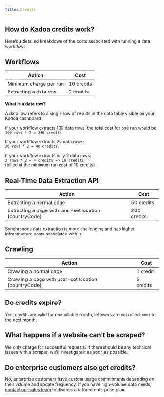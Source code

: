 ```yaml
---
title: Credits
---
```


## How do Kadoa credits work?

Here’s a detailed breakdown of the costs associated with running a data workflow:

## Workflows

| Action                       | Cost          |
| ---------------------------- | ------------- |
| Minimum charge per run       | 10 credits    |
| Extracting a data row        | 2 credits     |

**What is a data row?**

A data row refers to a single row of results in the data table visible on your Kadoa dashboard.

If your workflow extracts 100 data rows, the total cost for one run would be  
`100 rows * 2 = 200 credits`

If your workflow extracts 20 data rows:  
`20 rows * 2 = 40 credits`

If your workflow extracts only 2 data rows:  
`2 rows * 2 = 4 credits => 10 credits`  
(billed at the minimum run cost of 10 credits)

## Real-Time Data Extraction API

| Action                                                 | Cost          |
| ------------------------------------------------------ | ------------- |
| Extracting a normal page                               | 50 credits    |
| Extracting a page with user-set location (countryCode) | 200 credits   |

Synchronous data extraction is more challenging and has higher infrastructure costs associated with it.

## Crawling

| Action                                                 | Cost          |
| ------------------------------------------------------ | ------------- |
| Crawling a normal page                                 | 1 credit      |
| Crawling a page with user-set location (countryCode)   | 5 credits     |

## Do credits expire?

Yes, credits are valid for one billable month, leftovers are not rolled-over to the next month.

## What happens if a website can't be scraped?

We only charge for successful requests. If there should be any technical issues with a scraper, we'll investigate it as soon as possible.

## Do enterprise customers also get credits?

No, enterprise customers have custom usage commitments depending on their volume and update frequency.
If you have high-volume data needs, [contact our sales team](https://www.kadoa.com/pricing/enterprise) to discuss a tailored enterprise plan.
